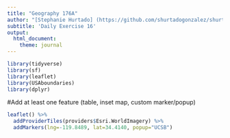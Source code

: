 ```yaml
---
title: "Geography 176A"
author: "[Stephanie Hurtado] (https://github.com/shurtadogonzalez/shurtadogonzalez.github.io)"
subtitle: 'Daily Exercise 16'
output:
  html_document:
    theme: journal
---
```


```r
library(tidyverse)
library(sf)
library(leaflet)
library(USAboundaries)
library(dplyr)
```

#Add at least one feature (table, inset map, custom marker/popup)


```r
leaflet() %>%  
  addProviderTiles(providers$Esri.WorldImagery) %>% 
  addMarkers(lng=-119.8489, lat=34.4140, popup="UCSB") 
```
